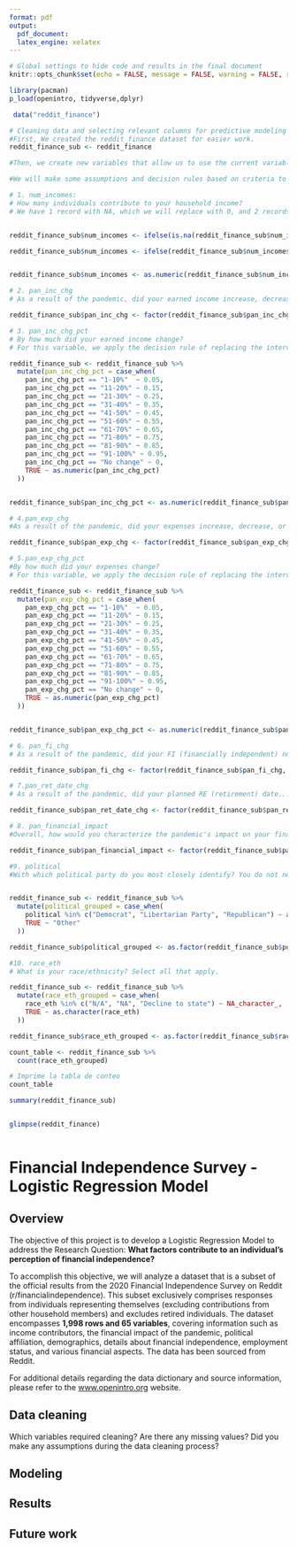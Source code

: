 ```yaml
---
format: pdf 
output: 
  pdf_document: 
  latex_engine: xelatex
---
```


```r
# Global settings to hide code and results in the final document
knitr::opts_chunk$set(echo = FALSE, message = FALSE, warning = FALSE, results='hide')
```

```r
library(pacman)
p_load(openintro, tidyverse,dplyr)

```

```r
 data("reddit_finance")
```

```r
# Cleaning data and selecting relevant columns for predictive modeling
#First, We created the reddit_finance dataset for easier work. 
reddit_finance_sub <- reddit_finance 

#Then, we create new variables that allow us to use the current variables in our model.

#We will make some assumptions and decision rules based on criteria to clean our dataset, which we will detail in the following code:

# 1. num_incomes: 
# How many individuals contribute to your household income?
# We have 1 record with NA, which we will replace with 0, and 2 records with n > 3, which we will replace with 4.


reddit_finance_sub$num_incomes <- ifelse(is.na(reddit_finance_sub$num_incomes), 0, reddit_finance_sub$num_incomes)

reddit_finance_sub$num_incomes <- ifelse(reddit_finance_sub$num_incomes == ">3", 4, reddit_finance_sub$num_incomes)


reddit_finance_sub$num_incomes <- as.numeric(reddit_finance_sub$num_incomes)

# 2. pan_inc_chg
# As a result of the pandemic, did your earned income increase, decrease, or remain the same?

reddit_finance_sub$pan_inc_chg <- factor(reddit_finance_sub$pan_inc_chg, levels = c( "Decreased","Stayed the same","Increased"))

# 3. pan_inc_chg_pct
# By how much did your earned income change?
# For this variable, we apply the decision rule of replacing the intervals with their central number. For example, the interval 1-10% will be replaced by 5%, 11-20% by 15%, and so on.

reddit_finance_sub <- reddit_finance_sub %>%
  mutate(pan_inc_chg_pct = case_when(
    pan_inc_chg_pct == "1-10%"  ~ 0.05,
    pan_inc_chg_pct == "11-20%" ~ 0.15,
    pan_inc_chg_pct == "21-30%" ~ 0.25,
    pan_inc_chg_pct == "31-40%" ~ 0.35,
    pan_inc_chg_pct == "41-50%" ~ 0.45,
    pan_inc_chg_pct == "51-60%" ~ 0.55,
    pan_inc_chg_pct == "61-70%" ~ 0.65,
    pan_inc_chg_pct == "71-80%" ~ 0.75,
    pan_inc_chg_pct == "81-90%" ~ 0.85,
    pan_inc_chg_pct == "91-100%" ~ 0.95,
    pan_inc_chg_pct == "No change" ~ 0,
    TRUE ~ as.numeric(pan_inc_chg_pct)  
  ))


reddit_finance_sub$pan_inc_chg_pct <- as.numeric(reddit_finance_sub$pan_inc_chg_pct)

# 4.pan_exp_chg
#As a result of the pandemic, did your expenses increase, decrease, or remain the same?

reddit_finance_sub$pan_exp_chg <- factor(reddit_finance_sub$pan_exp_chg, levels = c( "Decreased","Stayed the same", "Increased"))

# 5.pan_exp_chg_pct
#By how much did your expenses change?
# For this variable, we apply the decision rule of replacing the intervals with their central number. For example, the interval 1-10% will be replaced by 5%, 11-20% by 15%, and so on.

reddit_finance_sub <- reddit_finance_sub %>%
  mutate(pan_exp_chg_pct = case_when(
    pan_exp_chg_pct == "1-10%"  ~ 0.05,
    pan_exp_chg_pct == "11-20%" ~ 0.15,
    pan_exp_chg_pct == "21-30%" ~ 0.25,
    pan_exp_chg_pct == "31-40%" ~ 0.35,
    pan_exp_chg_pct == "41-50%" ~ 0.45,
    pan_exp_chg_pct == "51-60%" ~ 0.55,
    pan_exp_chg_pct == "61-70%" ~ 0.65,
    pan_exp_chg_pct == "71-80%" ~ 0.75,
    pan_exp_chg_pct == "81-90%" ~ 0.85,
    pan_exp_chg_pct == "91-100%" ~ 0.95,
    pan_exp_chg_pct == "No change" ~ 0,
    TRUE ~ as.numeric(pan_exp_chg_pct)  
  ))


reddit_finance_sub$pan_exp_chg_pct <- as.numeric(reddit_finance_sub$pan_exp_chg_pct)

# 6. pan_fi_chg
# As a result of the pandemic, did your FI (financially independent) number...

reddit_finance_sub$pan_fi_chg <- factor(reddit_finance_sub$pan_fi_chg, levels = c( "Decrease","No change", "Increase"))

# 7.pan_ret_date_chg
# As a result of the pandemic, did your planned RE (retirement) date...

reddit_finance_sub$pan_ret_date_chg <- factor(reddit_finance_sub$pan_ret_date_chg, levels = c( "Become later", "No change", "Become sooner"))

# 8. pan_financial_impact
#Overall, how would you characterize the pandemic's impact on your finances?

reddit_finance_sub$pan_financial_impact <- factor(reddit_finance_sub$pan_financial_impact, levels = c( "Negative", "Neutral", "Positive"))

#9. political
#With which political party do you most closely identify? You do not need to be registered with a party to select it, answer based on your personal views.


reddit_finance_sub <- reddit_finance_sub %>%
  mutate(political_grouped = case_when(
    political %in% c("Democrat", "Libertarian Party", "Republican") ~ as.character(political),
    TRUE ~ "Other"
  ))

reddit_finance_sub$political_grouped <- as.factor(reddit_finance_sub$political_grouped)

#10. race_eth
# What is your race/ethnicity? Select all that apply.

reddit_finance_sub <- reddit_finance_sub %>%
  mutate(race_eth_grouped = case_when(
    race_eth %in% c("N/A", "NA", "Decline to state") ~ NA_character_,
    TRUE ~ as.character(race_eth)
  ))

reddit_finance_sub$race_eth_grouped <- as.factor(reddit_finance_sub$race_eth_grouped)


```

```r
count_table <- reddit_finance_sub %>%
  count(race_eth_grouped)

# Imprime la tabla de conteo
count_table
```

```r
summary(reddit_finance_sub)
```

```r
```

```r
glimpse(reddit_finance)
```

```{write.csv(reddit_finance, file = "mi_archivo.csv", row.names = FALSE)}

```

# Financial Independence Survey - Logistic Regression Model

## **Overview**

The objective of this project is to develop a Logistic Regression Model to address the Research Question: **What factors contribute to an individual's perception of financial independence?**

To accomplish this objective, we will analyze a dataset that is a subset of the official results from the 2020 Financial Independence Survey on Reddit (r/financialindependence). This subset exclusively comprises responses from individuals representing themselves (excluding contributions from other household members) and excludes retired individuals. The dataset encompasses **1,998 rows and 65 variables**, covering information such as income contributors, the financial impact of the pandemic, political affiliation, demographics, details about financial independence, employment status, and various financial aspects. The data has been sourced from Reddit.

For additional details regarding the data dictionary and source information, please refer to the [www.openintro.org](https://www.openintro.org/data/index.php?data=reddit_finance) website.

## **Data cleaning**

Which variables required cleaning? Are there any missing values? Did you make any assumptions during the data cleaning process?

## **Modeling**

## **Results**

## **Future work**

